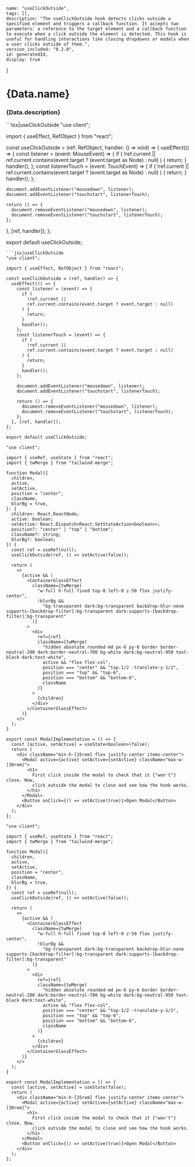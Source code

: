 


    name: "useClickOutside",
    tags: [],
    description: "The useClickOutside hook detects clicks outside a specified element and triggers a callback function. It accepts two parameters: a reference to the target element and a callback function to execute when a click outside the element is detected. This hook is useful for handling interactions like closing dropdowns or modals when a user clicks outside of them.",
    version_included: "0.2.0",
    id: generatedId,
    display: true
}

<Wrapper>

# {Data.name}
### {Data.description}

<CodeBlock> 
```tsx|useClickOutside
"use client";

import { useEffect, RefObject } from "react";

const useClickOutside = (ref: RefObject<HTMLElement>, handler: () => void) => {
  useEffect(() => {
    const listener = (event: MouseEvent) => {
      if (
        !ref.current ||
        ref.current.contains(event.target ? (event.target as Node) : null)
      ) {
        return;
      }
      handler();
    };
    const listenerTouch = (event: TouchEvent) => {
      if (
        !ref.current ||
        ref.current.contains(event.target ? (event.target as Node) : null)
      ) {
        return;
      }
      handler();
    };

    document.addEventListener("mousedown", listener);
    document.addEventListener("touchstart", listenerTouch);

    return () => {
      document.removeEventListener("mousedown", listener);
      document.removeEventListener("touchstart", listenerTouch);
    };
  }, [ref, handler]);
};

export default useClickOutside;
```
```jsx|useClickOutside
"use client";

import { useEffect, RefObject } from "react";

const useClickOutside = (ref, handler) => {
  useEffect(() => {
    const listener = (event) => {
      if (
        !ref.current ||
        ref.current.contains(event.target ? event.target : null)
      ) {
        return;
      }
      handler();
    };
    const listenerTouch = (event) => {
      if (
        !ref.current ||
        ref.current.contains(event.target ? event.target : null)
      ) {
        return;
      }
      handler();
    };

    document.addEventListener("mousedown", listener);
    document.addEventListener("touchstart", listenerTouch);

    return () => {
      document.removeEventListener("mousedown", listener);
      document.removeEventListener("touchstart", listenerTouch);
    };
  }, [ref, handler]);
};

export default useClickOutside;
```

```tsx|Implementation
"use client";

import { useRef, useState } from "react";
import { twMerge } from "tailwind-merge";

function Modal({
  children,
  active,
  setActive,
  position = "center",
  className,
  blurBg = true,
}: {
  children: React.ReactNode;
  active: boolean;
  setActive: React.Dispatch<React.SetStateAction<boolean>>;
  position?: "center" | "top" | "bottom";
  className?: string;
  blurBg?: boolean;
}) {
  const ref = useRef(null);
  useClickOutside(ref, () => setActive(false));

  return (
    <>
      {active && (
        <ContainerGlassEffect
          className={twMerge(
            "w-full h-full fixed top-0 left-0 z-50 flex justify-center",
            !blurBg &&
              "bg-transparent dark:bg-transparent backdrop-blur-none supports-[backdrop-filter]:bg-transparent dark:supports-[backdrop-filter]:bg-transparent"
          )}
        >
          <div
            ref={ref}
            className={twMerge(
              "hidden absolute rounded-md px-6 py-6 border border-neutral-200 dark:border-neutral-700 bg-white dark:bg-neutral-950 text-black dark:text-white",
              active && "flex flex-col",
              position === "center" && "top-1/2 -translate-y-1/2",
              position === "top" && "top-6",
              position === "bottom" && "bottom-6",
              className
            )}
          >
            {children}
          </div>
        </ContainerGlassEffect>
      )}
    </>
  );
}

export const ModalImplementation = () => {
  const [active, setActive] = useState<boolean>(false);
  return (
    <div className="min-h-[35rem] flex justify-center items-center">
      <Modal active={active} setActive={setActive} className="max-w-[30rem]">
        <h1>
          First click inside the modal to check that it {"won't"} close. Now,
          click outside the modal to close and see how the hook works.
        </h1>
      </Modal>
      <Button onClick={() => setActive(true)}>Open Modal</Button>
    </div>
  );
};
```
```jsx|Implementation
"use client";

import { useRef, useState } from "react";
import { twMerge } from "tailwind-merge";

function Modal({
  children,
  active,
  setActive,
  position = "center",
  className,
  blurBg = true,
}) {
  const ref = useRef(null);
  useClickOutside(ref, () => setActive(false));

  return (
    <>
      {active && (
        <ContainerGlassEffect
          className={twMerge(
            "w-full h-full fixed top-0 left-0 z-50 flex justify-center",
            !blurBg &&
              "bg-transparent dark:bg-transparent backdrop-blur-none supports-[backdrop-filter]:bg-transparent dark:supports-[backdrop-filter]:bg-transparent"
          )}
        >
          <div
            ref={ref}
            className={twMerge(
              "hidden absolute rounded-md px-6 py-6 border border-neutral-200 dark:border-neutral-700 bg-white dark:bg-neutral-950 text-black dark:text-white",
              active && "flex flex-col",
              position === "center" && "top-1/2 -translate-y-1/2",
              position === "top" && "top-6",
              position === "bottom" && "bottom-6",
              className
            )}
          >
            {children}
          </div>
        </ContainerGlassEffect>
      )}
    </>
  );
}

export const ModalImplementation = () => {
  const [active, setActive] = useState(false);
  return (
    <div className="min-h-[35rem] flex justify-center items-center">
      <Modal active={active} setActive={setActive} className="max-w-[30rem]">
        <h1>
          First click inside the modal to check that it {"won't"} close. Now,
          click outside the modal to close and see how the hook works.
        </h1>
      </Modal>
      <Button onClick={() => setActive(true)}>Open Modal</Button>
    </div>
  );
};
```
</CodeBlock>


<Display>
    <ModalImplementation/>
</Display>
</Wrapper>